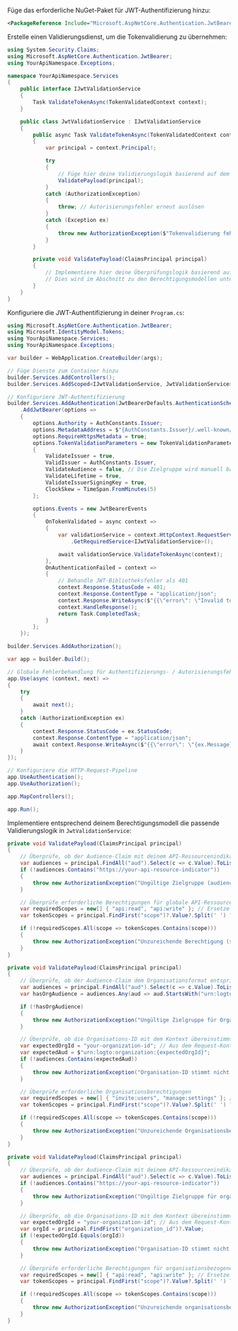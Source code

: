 
Füge das erforderliche NuGet-Paket für JWT-Authentifizierung hinzu:

```xml
<PackageReference Include="Microsoft.AspNetCore.Authentication.JwtBearer" Version="8.0.0" />
```

Erstelle einen Validierungsdienst, um die Tokenvalidierung zu übernehmen:

```csharp title="JwtValidationService.cs"
using System.Security.Claims;
using Microsoft.AspNetCore.Authentication.JwtBearer;
using YourApiNamespace.Exceptions;

namespace YourApiNamespace.Services
{
    public interface IJwtValidationService
    {
        Task ValidateTokenAsync(TokenValidatedContext context);
    }

    public class JwtValidationService : IJwtValidationService
    {
        public async Task ValidateTokenAsync(TokenValidatedContext context)
        {
            var principal = context.Principal!;

            try
            {
                // Füge hier deine Validierungslogik basierend auf dem Berechtigungsmodell ein
                ValidatePayload(principal);
            }
            catch (AuthorizationException)
            {
                throw; // Autorisierungsfehler erneut auslösen
            }
            catch (Exception ex)
            {
                throw new AuthorizationException($"Tokenvalidierung fehlgeschlagen: {ex.Message}", 401);
            }
        }

        private void ValidatePayload(ClaimsPrincipal principal)
        {
            // Implementiere hier deine Überprüfungslogik basierend auf dem Berechtigungsmodell
            // Dies wird im Abschnitt zu den Berechtigungsmodellen unten gezeigt
        }
    }
}
```

Konfiguriere die JWT-Authentifizierung in deiner `Program.cs`:

```csharp title="Program.cs"
using Microsoft.AspNetCore.Authentication.JwtBearer;
using Microsoft.IdentityModel.Tokens;
using YourApiNamespace.Services;
using YourApiNamespace.Exceptions;

var builder = WebApplication.CreateBuilder(args);

// Füge Dienste zum Container hinzu
builder.Services.AddControllers();
builder.Services.AddScoped<IJwtValidationService, JwtValidationService>();

// Konfiguriere JWT-Authentifizierung
builder.Services.AddAuthentication(JwtBearerDefaults.AuthenticationScheme)
    .AddJwtBearer(options =>
    {
        options.Authority = AuthConstants.Issuer;
        options.MetadataAddress = $"{AuthConstants.Issuer}/.well-known/openid_configuration";
        options.RequireHttpsMetadata = true;
        options.TokenValidationParameters = new TokenValidationParameters
        {
            ValidateIssuer = true,
            ValidIssuer = AuthConstants.Issuer,
            ValidateAudience = false, // Die Zielgruppe wird manuell basierend auf dem Berechtigungsmodell validiert
            ValidateLifetime = true,
            ValidateIssuerSigningKey = true,
            ClockSkew = TimeSpan.FromMinutes(5)
        };

        options.Events = new JwtBearerEvents
        {
            OnTokenValidated = async context =>
            {
                var validationService = context.HttpContext.RequestServices
                    .GetRequiredService<IJwtValidationService>();

                await validationService.ValidateTokenAsync(context);
            },
            OnAuthenticationFailed = context =>
            {
                // Behandle JWT-Bibliotheksfehler als 401
                context.Response.StatusCode = 401;
                context.Response.ContentType = "application/json";
                context.Response.WriteAsync($"{{\"error\": \"Invalid token\"}}");
                context.HandleResponse();
                return Task.CompletedTask;
            }
        };
    });

builder.Services.AddAuthorization();

var app = builder.Build();

// Globale Fehlerbehandlung für Authentifizierungs- / Autorisierungsfehler
app.Use(async (context, next) =>
{
    try
    {
        await next();
    }
    catch (AuthorizationException ex)
    {
        context.Response.StatusCode = ex.StatusCode;
        context.Response.ContentType = "application/json";
        await context.Response.WriteAsync($"{{\"error\": \"{ex.Message}\"}}");
    }
});

// Konfiguriere die HTTP-Request-Pipeline
app.UseAuthentication();
app.UseAuthorization();

app.MapControllers();

app.Run();
```

Implementiere entsprechend deinem Berechtigungsmodell die passende Validierungslogik in `JwtValidationService`:

<Tabs groupId="permission-models">
<TabItem value="global-api-resources" label="Globale API-Ressourcen">

```csharp title="JwtValidationService.cs"
private void ValidatePayload(ClaimsPrincipal principal)
{
    // Überprüfe, ob der Audience-Claim mit deinem API-Ressourcenindikator übereinstimmt
    var audiences = principal.FindAll("aud").Select(c => c.Value).ToList();
    if (!audiences.Contains("https://your-api-resource-indicator"))
    {
        throw new AuthorizationException("Ungültige Zielgruppe (audience)");
    }

    // Überprüfe erforderliche Berechtigungen für globale API-Ressourcen
    var requiredScopes = new[] { "api:read", "api:write" }; // Ersetze durch deine tatsächlichen erforderlichen Berechtigungen
    var tokenScopes = principal.FindFirst("scope")?.Value?.Split(' ') ?? Array.Empty<string>();

    if (!requiredScopes.All(scope => tokenScopes.Contains(scope)))
    {
        throw new AuthorizationException("Unzureichende Berechtigung (scope)");
    }
}
```

</TabItem>
<TabItem value="organization-permissions" label="Organisation (nicht-API) Berechtigungen">

```csharp title="JwtValidationService.cs"
private void ValidatePayload(ClaimsPrincipal principal)
{
    // Überprüfe, ob der Audience-Claim dem Organisationsformat entspricht
    var audiences = principal.FindAll("aud").Select(c => c.Value).ToList();
    var hasOrgAudience = audiences.Any(aud => aud.StartsWith("urn:logto:organization:"));

    if (!hasOrgAudience)
    {
        throw new AuthorizationException("Ungültige Zielgruppe für Organisationsberechtigungen");
    }

    // Überprüfe, ob die Organisations-ID mit dem Kontext übereinstimmt (ggf. aus dem Request-Kontext extrahieren)
    var expectedOrgId = "your-organization-id"; // Aus dem Request-Kontext extrahieren
    var expectedAud = $"urn:logto:organization:{expectedOrgId}";
    if (!audiences.Contains(expectedAud))
    {
        throw new AuthorizationException("Organisation-ID stimmt nicht überein");
    }

    // Überprüfe erforderliche Organisationsberechtigungen
    var requiredScopes = new[] { "invite:users", "manage:settings" }; // Ersetze durch deine tatsächlichen erforderlichen Berechtigungen
    var tokenScopes = principal.FindFirst("scope")?.Value?.Split(' ') ?? Array.Empty<string>();

    if (!requiredScopes.All(scope => tokenScopes.Contains(scope)))
    {
        throw new AuthorizationException("Unzureichende Organisationsberechtigung (scope)");
    }
}
```

</TabItem>
<TabItem value="organization-level-api-resources" label="Organisationsbezogene API-Ressourcen">

```csharp title="JwtValidationService.cs"
private void ValidatePayload(ClaimsPrincipal principal)
{
    // Überprüfe, ob der Audience-Claim mit deinem API-Ressourcenindikator übereinstimmt
    var audiences = principal.FindAll("aud").Select(c => c.Value).ToList();
    if (!audiences.Contains("https://your-api-resource-indicator"))
    {
        throw new AuthorizationException("Ungültige Zielgruppe für organisationsbezogene API-Ressourcen");
    }

    // Überprüfe, ob die Organisations-ID mit dem Kontext übereinstimmt (ggf. aus dem Request-Kontext extrahieren)
    var expectedOrgId = "your-organization-id"; // Aus dem Request-Kontext extrahieren
    var orgId = principal.FindFirst("organization_id")?.Value;
    if (!expectedOrgId.Equals(orgId))
    {
        throw new AuthorizationException("Organisation-ID stimmt nicht überein");
    }

    // Überprüfe erforderliche Berechtigungen für organisationsbezogene API-Ressourcen
    var requiredScopes = new[] { "api:read", "api:write" }; // Ersetze durch deine tatsächlichen erforderlichen Berechtigungen
    var tokenScopes = principal.FindFirst("scope")?.Value?.Split(' ') ?? Array.Empty<string>();

    if (!requiredScopes.All(scope => tokenScopes.Contains(scope)))
    {
        throw new AuthorizationException("Unzureichende organisationsbezogene API-Berechtigungen (scope)");
    }
}
```

</TabItem>
</Tabs>
